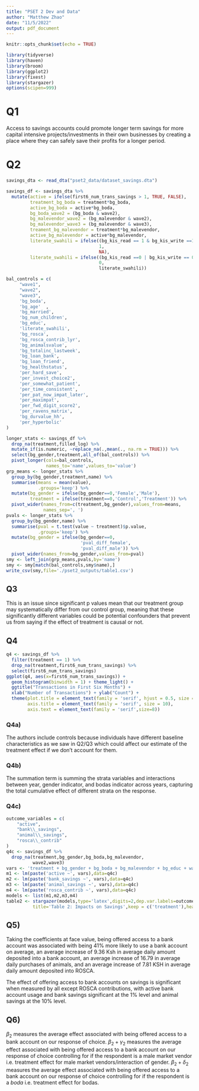 ```yaml
---
title: "PSET 2 Dev and Data"
author: "Matthew Zhao"
date: "11/5/2022"
output: pdf_document
---
```


```r
knitr::opts_chunk$set(echo = TRUE)
```
```r
library(tidyverse)
library(haven)
library(broom)
library(ggplot2)
library(fixest)
library(stargazer)
options(scipen=999)
```

# Q1

Access to savings accounts could promote longer term savings for more capital intensive projects/investments in their own businesses by creating a place where they can safely save their profits for a longer period. 

# Q2

```r
savings_dta <- read_dta("pset2_data/dataset_savings.dta")

savings_df <- savings_dta %>%
  mutate(active = ifelse(first6_num_trans_savings > 1, TRUE, FALSE),
         treatment_bg_boda = treatment*bg_boda,
         active_bg_boda = active*bg_boda,
         bg_boda_wave2 = (bg_boda & wave2),
         bg_malevendor_wave2 = (bg_malevendor & wave2),
         bg_malevendor_wave3 = (bg_malevendor & wave3),
         treament_bg_malevendor = treatment*bg_malevendor,
         active_bg_malevendor = active*bg_malevendor,
         literate_swahili = ifelse((bg_kis_read == 1 & bg_kis_write ==1),
                                   1,
                                   NA),
         literate_swahili = ifelse((bg_kis_read ==0 | bg_kis_write == 0), 
                                   0,
                                   literate_swahili))
```
```r
bal_controls = c(
     "wave1",
     "wave2",
     "wave3",
     'bg_boda',  
     'bg_age'  ,
     'bg_married',  
     'bg_num_children',  
     'bg_educ',  
     'literate_swahili',
     'bg_rosca',  
     'bg_rosca_contrib_lyr',  
     'bg_animalsvalue',  
     'bg_totalinc_lastweek',  
     'bg_loan_bank',  
     'bg_loan_friend',  
     'bg_healthstatus',  
     'per_hard_save',  
     'per_invest_choice2',  
     'per_somewhat_patient',  
     'per_time_consistent',  
     'per_pat_now_impat_later',  
     'per_maximpat',  
     'per_fwd_digit_score2',  
     'per_ravens_matrix',  
     'bg_durvalue_hh',  
     'per_hyperbolic'  
)
```
```r
longer_stats <- savings_df %>%
  drop_na(treatment,filled_log) %>%
  mutate_if(is.numeric, ~replace_na(.,mean(., na.rm = TRUE))) %>%
  select(bg_gender,treatment,all_of(bal_controls)) %>%
  pivot_longer(cols=bal_controls,
               names_to='name',values_to='value')
grp_means <- longer_stats %>%
  group_by(bg_gender,treatment,name) %>%
  summarise(means = mean(value),
            .groups='keep') %>%
  mutate(bg_gender = ifelse(bg_gender==0,'Female','Male'),
         treatment = ifelse(treatment==0,'Control','Treatment')) %>%
  pivot_wider(names_from=c(treatment,bg_gender),values_from=means,
              names_sep=', ')
pvals <- longer_stats %>%
  group_by(bg_gender,name) %>%
  summarise(pval = t.test(value ~ treatment)$p.value,
            .groups='keep') %>%
  mutate(bg_gender = ifelse(bg_gender==0,
                            'pval_diff_female',
                            'pval_diff_male')) %>%
  pivot_wider(names_from=bg_gender,values_from=pval)
smy <- left_join(grp_means,pvals,by='name')
smy <- smy[match(bal_controls,smy$name),]
write_csv(smy,file='./pset2_outputs/table1.csv')
```

## Q3

This is an issue since significant p values mean that our treatment group may systematically differ from our control group, meaning that these significantly different variables could be potential confounders that prevent us from saying if the effect of treatment is causal or not. 

## Q4

```r
q4 <- savings_df %>%
  filter(treatment == 1) %>%
  drop_na(treatment,first6_num_trans_savings) %>%
  select(first6_num_trans_savings)
ggplot(q4, aes(x=first6_num_trans_savings)) +
  geom_histogram(binwidth = 1) + theme_light() + 
  ggtitle("Transactions in First Six Months") +
  xlab("Number of Transactions") + ylab("Count") +
  theme(plot.title = element_text(family = 'serif', hjust = 0.5, size = 12), 
        axis.title = element_text(family = 'serif', size = 10),
        axis.text = element_text(family = 'serif',size=8))
```

### Q4a)

The authors include controls because individuals have different baseline characteristics as we saw in Q2/Q3 which could affect our estimate of the treatment effect if we don't account for them. 

### Q4b)

The summation term is summing the strata variables and interactions between year, gender indicator, and bodas indicator across years, capturing the total cumulative effect of different strata on the response.

### Q4c)

```r
outcome_variables = c(
    "active",
    "bank\\_savings",
    "animal\\_savings",
    "rosca\\_contrib"
)
q4c <- savings_df %>%
  drop_na(treatment,bg_gender,bg_boda,bg_malevendor,
          wave2,wave3)
vars <- 'treatment + bg_gender + bg_boda + bg_malevendor + bg_educ + wave2 + bg_gender*wave2 + bg_gender*wave2*bg_boda + wave3 + bg_gender*wave3 + bg_gender*wave3*bg_boda'
m1 <- lm(paste('active ~', vars),data=q4c)
m2 <- lm(paste('bank_savings ~', vars),data=q4c)
m3 <- lm(paste('animal_savings ~', vars),data=q4c)
m4 <- lm(paste('rosca_contrib ~', vars),data=q4c)
models <- list(m1,m2,m3,m4)
table2 <- stargazer(models,type='latex',digits=2,dep.var.labels=outcome_variables,
          title='Table 2: Impacts on Savings',keep = c('treatment'),header=F,suppress.errors = T)
```

## Q5)

Taking the coefficients at face value, being offered access to a bank account was associated with being 41% more likely to use a bank account on average, an average increase of 9.36 Ksh in average daily amount deposited into a bank account, an average increase of 16.79 in average daily purchases of animals, and an average increase of 7.81 KSH in average daily amount deposited into ROSCA. 

The effect of offering access to bank accounts on savings is significant when measured by all except ROSCA contributions, with active bank account usage and bank savings significant at the 1% level and animal savings at the 10% level. 

## Q6)

$\beta_2$ measures the average effect associated with being offered access to a bank account on our response of choice. $\beta_2 + \gamma_2$ measures the average effect associated with being offered access to a bank account on our response of choice controlling for if the respondent is a male market vendor i.e. treatment effect for male market vendors/interaction of gender. $\beta_2 + \delta_2$ measures the average effect associated with being offered access to a bank account on our response of choice controlling for if the respondent is a *boda* i.e. treatment effect for bodas. 


